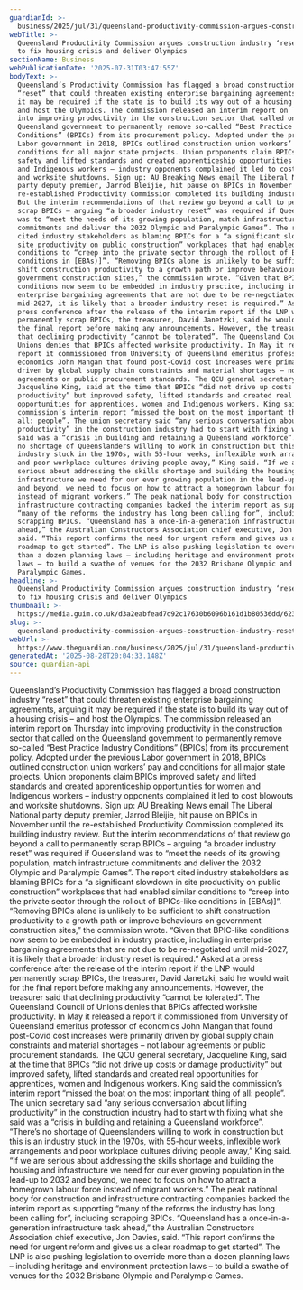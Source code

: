 ```yaml
---
guardianId: >-
  business/2025/jul/31/queensland-productivity-commission-argues-construction-industry-reset-needed-to-fix-housing-crisis-and-deliver-olympics
webTitle: >-
  Queensland Productivity Commission argues construction industry ‘reset’ needed
  to fix housing crisis and deliver Olympics
sectionName: Business
webPublicationDate: '2025-07-31T03:47:55Z'
bodyText: >-
  Queensland’s Productivity Commission has flagged a broad construction industry
  “reset” that could threaten existing enterprise bargaining agreements, arguing
  it may be required if the state is to build its way out of a housing crisis –
  and host the Olympics. The commission released an interim report on Thursday
  into improving productivity in the construction sector that called on the
  Queensland government to permanently remove so-called “Best Practice Industry
  Conditions” (BPICs) from its procurement policy. Adopted under the previous
  Labor government in 2018, BPICs outlined construction union workers’ pay and
  conditions for all major state projects. Union proponents claim BPICs improved
  safety and lifted standards and created apprenticeship opportunities for women
  and Indigenous workers – industry opponents complained it led to cost blowouts
  and worksite shutdowns. Sign up: AU Breaking News email The Liberal National
  party deputy premier, Jarrod Bleijie, hit pause on BPICs in November until the
  re-established Productivity Commission completed its building industry review.
  But the interim recommendations of that review go beyond a call to permanently
  scrap BPICs – arguing “a broader industry reset” was required if Queensland
  was to “meet the needs of its growing population, match infrastructure
  commitments and deliver the 2032 Olympic and Paralympic Games”. The report
  cited industry stakeholders as blaming BPICs for a “a significant slowdown in
  site productivity on public construction” workplaces that had enabled similar
  conditions to “creep into the private sector through the rollout of BPICs-like
  conditions in [EBAs)]”. “Removing BPICs alone is unlikely to be sufficient to
  shift construction productivity to a growth path or improve behaviours on
  government construction sites,” the commission wrote. “Given that BPIC-like
  conditions now seem to be embedded in industry practice, including in
  enterprise bargaining agreements that are not due to be re-negotiated until
  mid-2027, it is likely that a broader industry reset is required.” Asked at a
  press conference after the release of the interim report if the LNP would
  permanently scrap BPICs, the treasurer, David Janetzki, said he would wait for
  the final report before making any announcements. However, the treasurer said
  that declining productivity “cannot be tolerated”. The Queensland Council of
  Unions denies that BPICs affected worksite productivity. In May it released a
  report it commissioned from University of Queensland emeritus professor of
  economics John Mangan that found post-Covid cost increases were primarily
  driven by global supply chain constraints and material shortages – not labour
  agreements or public procurement standards. The QCU general secretary,
  Jacqueline King, said at the time that BPICs “did not drive up costs or damage
  productivity” but improved safety, lifted standards and created real
  opportunities for apprentices, women and Indigenous workers. King said the
  commission’s interim report “missed the boat on the most important thing of
  all: people”. The union secretary said “any serious conversation about lifting
  productivity” in the construction industry had to start with fixing what she
  said was a “crisis in building and retaining a Queensland workforce”. “There’s
  no shortage of Queenslanders willing to work in construction but this is an
  industry stuck in the 1970s, with 55-hour weeks, inflexible work arrangements
  and poor workplace cultures driving people away,” King said. “If we are
  serious about addressing the skills shortage and building the housing and
  infrastructure we need for our ever growing population in the lead-up to 2032
  and beyond, we need to focus on how to attract a homegrown labour force
  instead of migrant workers.” The peak national body for construction and
  infrastructure contracting companies backed the interim report as supporting
  “many of the reforms the industry has long been calling for”, including
  scrapping BPICs. “Queensland has a once-in-a-generation infrastructure task
  ahead,” the Australian Constructors Association chief executive, Jon Davies,
  said. “This report confirms the need for urgent reform and gives us a clear
  roadmap to get started”. The LNP is also pushing legislation to override more
  than a dozen planning laws – including heritage and environment protection
  laws – to build a swathe of venues for the 2032 Brisbane Olympic and
  Paralympic Games.
headline: >-
  Queensland Productivity Commission argues construction industry ‘reset’ needed
  to fix housing crisis and deliver Olympics
thumbnail: >-
  https://media.guim.co.uk/d3a2eabfead7d92c17630b6096b161d1b80536dd/623_0_4034_3227/500.jpg
slug: >-
  queensland-productivity-commission-argues-construction-industry-reset-needed-to-fix-housing-crisis-and-deliver-olympics
webUrl: >-
  https://www.theguardian.com/business/2025/jul/31/queensland-productivity-commission-argues-construction-industry-reset-needed-to-fix-housing-crisis-and-deliver-olympics
generatedAt: '2025-08-28T20:04:33.148Z'
source: guardian-api
---
```

Queensland’s Productivity Commission has flagged a broad construction industry “reset” that could threaten existing enterprise bargaining agreements, arguing it may be required if the state is to build its way out of a housing crisis – and host the Olympics. The commission released an interim report on Thursday into improving productivity in the construction sector that called on the Queensland government to permanently remove so-called “Best Practice Industry Conditions” (BPICs) from its procurement policy. Adopted under the previous Labor government in 2018, BPICs outlined construction union workers’ pay and conditions for all major state projects. Union proponents claim BPICs improved safety and lifted standards and created apprenticeship opportunities for women and Indigenous workers – industry opponents complained it led to cost blowouts and worksite shutdowns. Sign up: AU Breaking News email The Liberal National party deputy premier, Jarrod Bleijie, hit pause on BPICs in November until the re-established Productivity Commission completed its building industry review. But the interim recommendations of that review go beyond a call to permanently scrap BPICs – arguing “a broader industry reset” was required if Queensland was to “meet the needs of its growing population, match infrastructure commitments and deliver the 2032 Olympic and Paralympic Games”. The report cited industry stakeholders as blaming BPICs for a “a significant slowdown in site productivity on public construction” workplaces that had enabled similar conditions to “creep into the private sector through the rollout of BPICs-like conditions in [EBAs)]”. “Removing BPICs alone is unlikely to be sufficient to shift construction productivity to a growth path or improve behaviours on government construction sites,” the commission wrote. “Given that BPIC-like conditions now seem to be embedded in industry practice, including in enterprise bargaining agreements that are not due to be re-negotiated until mid-2027, it is likely that a broader industry reset is required.” Asked at a press conference after the release of the interim report if the LNP would permanently scrap BPICs, the treasurer, David Janetzki, said he would wait for the final report before making any announcements. However, the treasurer said that declining productivity “cannot be tolerated”. The Queensland Council of Unions denies that BPICs affected worksite productivity. In May it released a report it commissioned from University of Queensland emeritus professor of economics John Mangan that found post-Covid cost increases were primarily driven by global supply chain constraints and material shortages – not labour agreements or public procurement standards. The QCU general secretary, Jacqueline King, said at the time that BPICs “did not drive up costs or damage productivity” but improved safety, lifted standards and created real opportunities for apprentices, women and Indigenous workers. King said the commission’s interim report “missed the boat on the most important thing of all: people”. The union secretary said “any serious conversation about lifting productivity” in the construction industry had to start with fixing what she said was a “crisis in building and retaining a Queensland workforce”. “There’s no shortage of Queenslanders willing to work in construction but this is an industry stuck in the 1970s, with 55-hour weeks, inflexible work arrangements and poor workplace cultures driving people away,” King said. “If we are serious about addressing the skills shortage and building the housing and infrastructure we need for our ever growing population in the lead-up to 2032 and beyond, we need to focus on how to attract a homegrown labour force instead of migrant workers.” The peak national body for construction and infrastructure contracting companies backed the interim report as supporting “many of the reforms the industry has long been calling for”, including scrapping BPICs. “Queensland has a once-in-a-generation infrastructure task ahead,” the Australian Constructors Association chief executive, Jon Davies, said. “This report confirms the need for urgent reform and gives us a clear roadmap to get started”. The LNP is also pushing legislation to override more than a dozen planning laws – including heritage and environment protection laws – to build a swathe of venues for the 2032 Brisbane Olympic and Paralympic Games.
